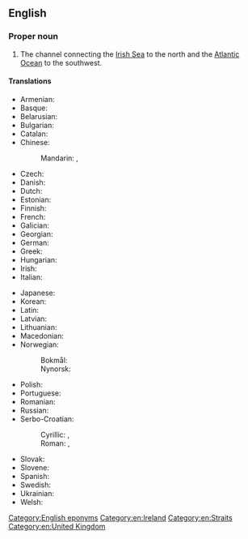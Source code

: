 ==English==

===Proper noun===
{{en-proper noun|head=[[St]] [[George]]'s [[channel|Channel]]}}

# The channel connecting the [[Irish Sea]] to the north and the [[Atlantic Ocean]] to the southwest.

====Translations====
{{trans-top|channel connecting the Irish Sea to the north and the Atlantic Ocean}}
* Armenian: {{t|hy|Սուրբ Գևորգի նեղուցներով}}
* Basque: {{t|eu|San Jurgi}}
* Belarusian: {{t|be|Праліў Святога Георга|m}}
* Bulgarian: {{t|bg|Проток Свети Георги|m}}
* Catalan: {{t|ca|canal de Sant Jordi|m}}
* Chinese:
*: Mandarin: {{t+|cmn|聖佐治海峽|tr=Shèngzuǒzhìhǎixiá}}, {{t+|cmn|圣佐治海峡}}
* Czech: {{t|cs|Svatojiřský průliv|m}}
* Danish: {{t|da|Skt. Georges Kanal|c}}
* Dutch: {{t|nl|Sint-Georgekanaal|m}}
* Estonian: {{t|et|Saint George'i väin}}
* Finnish: {{t|fi|Pyhän Yrjön kanaali}}
* French: {{t|fr|canal Saint-Georges|m}}
* Galician: {{t|gl|Canal de San Xurxo|m}}
* Georgian: {{t|ka|წმინდა გიორგის სრუტით}}
* German: {{t|de|St.-Georgs-Kanal|m}}
* Greek: {{t|el|Πορθμός του Αγίου Γεωργίου|m}}
* Hungarian: {{t|hu|Szent György-csatorna}}
* Irish: {{t|ga|Muir Bhreatan|f}}
* Italian: {{t|it|canale di San Giorgio|m}}
{{trans-mid}}
* Japanese: {{t|ja|セントジョージ海峡|tr=Sentojyōji-kaikyō}}
* Korean: {{t|ko|세인트조지 해협}}
* Latin: {{t|la|Mare Vergivium|n}}
* Latvian: {{t|lv|Svētā Džordža šaurums|m}}
* Lithuanian: {{t|lt|Šv. Jurgio sąsiauris|m}}
* Macedonian: {{t|mk|Светигеоргиев Проток|m}}
* Norwegian:
*: Bokmål: {{t|nb|St George's Channel|m}}
*: Nynorsk: {{t|nn|St George's Channel|m}}
* Polish: {{t|pl|Kanał Świętego Jerzego|m}}
* Portuguese: {{t|pt|Canal de São Jorge|m}}
* Romanian: {{t|ro|Canalul Sfântul Gheorghe|n}}
* Russian: {{t|ru|Проли́в Свято́го Гео́рга|m}}
* Serbo-Croatian: 
*: Cyrillic: {{t|sh|Пролаз Светог Ђорђа|m}}, {{t|sh|Пролаз Светог Јурја|m}} {{qualifier|Croatia}}
*: Roman: {{t|sh|Prolaz Svetog Đorđa|m}}, {{t|sh|Prolaz Svetog Jurja|m}} {{qualifier|Croatia}}
* Slovak: {{t|sk|Prieliv svätého Juraja|m}}
* Slovene: {{t|sl|Kanal sv. Jurija|m}}
* Spanish: {{t|es|canal de San Jorge|m}}
* Swedish: {{t|sv|Sankt Georgskanalen|c}}
* Ukrainian: {{t|uk|Протока Святого Георга|f}}
* Welsh: {{t|cy|Sianel San Siôr}}
{{trans-bottom}}

[[Category:English eponyms]]
[[Category:en:Ireland]]
[[Category:en:Straits]]
[[Category:en:United Kingdom]]